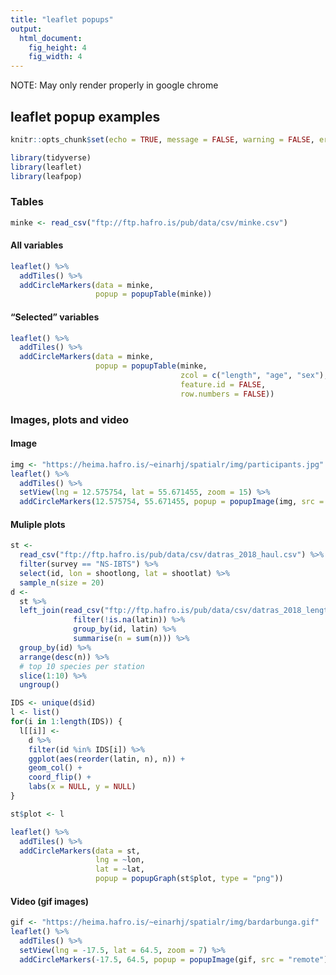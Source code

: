 ```yaml
---
title: "leaflet popups"
output: 
  html_document: 
    fig_height: 4
    fig_width: 4
---
```


NOTE: May only render properly in google chrome

## leaflet popup examples

```r
knitr::opts_chunk$set(echo = TRUE, message = FALSE, warning = FALSE, error = TRUE)
```


```r
library(tidyverse)
library(leaflet)
library(leafpop)
```

### Tables

```r
minke <- read_csv("ftp://ftp.hafro.is/pub/data/csv/minke.csv")
```

#### All variables

```r
leaflet() %>%
  addTiles() %>%
  addCircleMarkers(data = minke,
                   popup = popupTable(minke))
```

#### "Selected" variables

```r
leaflet() %>%
  addTiles() %>%
  addCircleMarkers(data = minke,
                   popup = popupTable(minke,
                                      zcol = c("length", "age", "sex"),
                                      feature.id = FALSE,
                                      row.numbers = FALSE))
```

### Images, plots and video

#### Image

```r
img <- "https://heima.hafro.is/~einarhj/spatialr/img/participants.jpg"
leaflet() %>% 
  addTiles() %>% 
  setView(lng = 12.575754, lat = 55.671455, zoom = 15) %>%
  addCircleMarkers(12.575754, 55.671455, popup = popupImage(img, src = "remote"))
```

#### Muliple plots

```r
st <- 
  read_csv("ftp://ftp.hafro.is/pub/data/csv/datras_2018_haul.csv") %>% 
  filter(survey == "NS-IBTS") %>% 
  select(id, lon = shootlong, lat = shootlat) %>% 
  sample_n(size = 20)
d <-
  st %>% 
  left_join(read_csv("ftp://ftp.hafro.is/pub/data/csv/datras_2018_length.csv") %>% 
              filter(!is.na(latin)) %>% 
              group_by(id, latin) %>% 
              summarise(n = sum(n))) %>% 
  group_by(id) %>% 
  arrange(desc(n)) %>%
  # top 10 species per station
  slice(1:10) %>% 
  ungroup()

IDS <- unique(d$id)
l <- list()
for(i in 1:length(IDS)) {
  l[[i]] <- 
    d %>% 
    filter(id %in% IDS[i]) %>% 
    ggplot(aes(reorder(latin, n), n)) +
    geom_col() +
    coord_flip() +
    labs(x = NULL, y = NULL)
}

st$plot <- l

leaflet() %>% 
  addTiles() %>% 
  addCircleMarkers(data = st,
                   lng = ~lon,
                   lat = ~lat,
                   popup = popupGraph(st$plot, type = "png"))
```

#### Video (gif images)

```r
gif <- "https://heima.hafro.is/~einarhj/spatialr/img/bardarbunga.gif"
leaflet() %>% 
  addTiles() %>% 
  setView(lng = -17.5, lat = 64.5, zoom = 7) %>% 
  addCircleMarkers(-17.5, 64.5, popup = popupImage(gif, src = "remote"))
```
